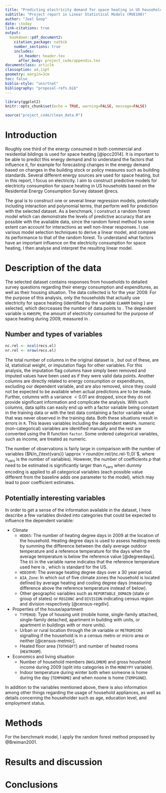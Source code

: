```yaml
---
title: "Predicting electricity demand for space heating in US households"
subtitle: "Project report in Linear Statistical Models (MVE190)"
author: "Joel Goop"
date: \today
link-citations: true
output: 
  bookdown::pdf_document2:
    citation_package: natbib
    number_sections: true
    includes:
      in_header: header.tex
      after_body: project_code/appendix.tex
documentclass: article
classoption: a4,11pt
geometry: margin=3cm
toc: false
biblio-style: "unsrtnat"
bibliography: "proposal-refs.bib"
---
```


```r
library(ggplot2)
knitr::opts_chunk$set(echo = TRUE, warning=FALSE, message=FALSE)

source("project_code/clean_data.R")
```

# Introduction

Roughly one third of the energy consumed in both commercial and residential bildings is used for space heating [@ipcc2014]. It is important to be able to predict this energy demand and to understand the factors that influence it, for example for forecasting changes in the energy demand based on changes in the building stock or policy measures such as building standards. Several different energy sources are used for space heating, but in this report, I focus on electricity. I aim to construct predictive models for electricity consumption for space heating in US households based on the Residential Energy Consumption Survey dataset @recs. 

The goal is to construct one or several linear regression models, potentially including interaction and polynomial terms, that perform well for prediction with the selected dataset. As a benchmark, I construct a random forest model which can demonstrate the levels of predictive accuracy that are possible with the available data, since the random forest method to some extent can account for interactions as well non-linear responses. I use various model selection techniques to derive a linear model, and compare its performance to that of the random forest. To understand what factors have an important influence on the electricity consumption for space heating, I then analyse and interpret the resulting linear model.

# Description of the data

The selected dataset contains responses from \num{12083} households to detailed survey questions regarding their energy consumption and expenditures, as well as their housing situation. The data collected is for the year 2009. For the purpose of this analysis, only the households that actually use electricity for space heating (identified by the variable `ELWARM` being \num{1}) are selected, which decrceases the number of data points to \num{6154}. The dependent variable is `KWHSPH`, the amount of electricity consumed for the purpose of space heating during 2009, measured in \si{\kilo\watt h}.

## Number and types of variables


```r
nc.rel <- ncol(recs.el)
nr.rel <- nrow(recs.el)

```

The total number of columns in the original dataset is \num{931}, but out of these, \num{361} are id, statistical weight, or imputation flags for other variables\footnote{Set to \num{1} if the value for the variable in question has been imputed for that particular row and \num{0} if it has not.}. For this analysis, the imputation flag columns have simply been removed and imputed values have been used as if they were valid data points. Another \num{91} columns are directly related to energy consumption or expenditures, excluding our dependent variable, and are also removed, since they could not be expected to be available when actual predictions are to be made. Further, columns with a variance $<0.01$ are dropped, since they do not provide significant information and complicate the analysis. With such columns, data splits can easily end up with a factor variable being constant in the training data or with the test data containing a factor variable value that was never observed in the training data. Both these situations result in errors in `R`. This leaves \num{`r nc.rel`} variables including the dependent `KWHSPH`. \num{`r sum(sapply(recs.el, is.numeric))`} numeric (non-categorical) variables are identified manually and the rest are converted using the R function `factor`. Some ordered categorical variables, such as income, are treated as numeric.

The number of observations is fairly large in comparison with the number of variables ($N/n_{\text{vars}} \approx `r round(nr.rel/(nc.rel-1),0)`$, where $n_{\text{vars}}$ is the number of variables). However, the number of coefficients $p$ that need to be estimated is significantly larger than $n_{\text{vars}}$ when dummy encoding is applied to all categorical variables (each possible value different from the baseline adds one parameter to the model), which may lead to poor coefficient estimates.

## Potentially interesting variables

In order to get a sense of the information available in the dataset, I here describe a few variables divided into categories that could be expected to influence the dependent variable:

- Climate
    - `HDD65`: The number of heating degree days in 2009 at the location of the household. Heating degree days is used to assess heating needs by summing the difference between the daily average outdoor temperature and a reference temperature for the days when the average temperature is below the reference value [@degreedays]. The `65` in the variable name indicates that the reference temperature used here is \SI{65}{\fahrenheit}, which is standard for the US.
    - `HDD30YR`: The average heating degree days over a 30 year period.
    - `AIA_Zone`: In which out of five climate zones the household is located defined by average heating and cooling degree days (measuring difference above the reference temperature instead of below).
    - Other geographic variables such as `REPORTABLE_DOMAIN` (state or group of states) or `REGIONC` and `DIVISION` indicating census region and division respectively [@census-regdiv].
- Properties of the house/apartment
    - `TYPEHUQ`: Type of housing unit (mobile home, single-family attached, single-family detached, apartment in building with \numrange{2}{4} units, or apartment in buildings with \num{5} or more units).
    - Urban or rural location through the `UR` variable or `METROMICRO` signalling if the household is in a census metro or micro area or neither [@census-metmic].
    - Heated floor area (`TOTHSQFT`) and number of heated rooms (`HEATROOM`).
- Economics and living situation
    - Number of household members (`NHSLDMEM`) and gross housheold income during 2009 (split into categories in the `MONEYPY` variable).
    - Indoor temperature during winter both when someone is home during the day (`TEMPHOME`) and when noone is home (`TEMPGONE`).
    
In addition to the variables mentioned above, there is also information among other things regarding the usage of household appliances, as well as details concerning the householder such as age, education level, and employment status.
    


# Methods

For the benchmark model, I apply the random forest method proposed by @Breiman2001.


# Results and discussion



# Conclusions



